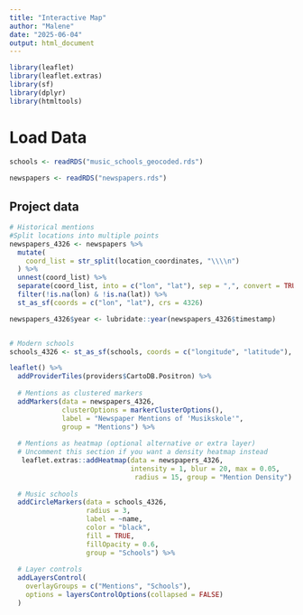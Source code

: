 ---
title: "Interactive Map"
author: "Malene"
date: "2025-06-04"
output: html_document
---

```{r setup, include=FALSE}
library(leaflet)
library(leaflet.extras)
library(sf)
library(dplyr)
library(htmltools)
```

# Load Data

```{r}
schools <- readRDS("music_schools_geocoded.rds")
  
newspapers <- readRDS("newspapers.rds")
```

## Project data

```{r}
# Historical mentions
#Split locations into multiple points
newspapers_4326 <- newspapers %>%
  mutate(
    coord_list = str_split(location_coordinates, "\\\\n")
  ) %>%
  unnest(coord_list) %>%
  separate(coord_list, into = c("lon", "lat"), sep = ",", convert = TRUE) %>%
  filter(!is.na(lon) & !is.na(lat)) %>%
  st_as_sf(coords = c("lon", "lat"), crs = 4326)

newspapers_4326$year <- lubridate::year(newspapers_4326$timestamp)


# Modern schools
schools_4326 <- st_as_sf(schools, coords = c("longitude", "latitude"), crs = 4326)
```


```{r}
leaflet() %>%
  addProviderTiles(providers$CartoDB.Positron) %>%
  
  # Mentions as clustered markers
  addMarkers(data = newspapers_4326,
             clusterOptions = markerClusterOptions(),
             label = "Newspaper Mentions of 'Musikskole'",
             group = "Mentions") %>%
  
  # Mentions as heatmap (optional alternative or extra layer)
  # Uncomment this section if you want a density heatmap instead
   leaflet.extras::addHeatmap(data = newspapers_4326, 
                              intensity = 1, blur = 20, max = 0.05,
                               radius = 15, group = "Mention Density") %>%
  
  # Music schools
  addCircleMarkers(data = schools_4326,
                   radius = 3,
                   label = ~name,
                   color = "black",
                   fill = TRUE,
                   fillOpacity = 0.6,
                   group = "Schools") %>%
  
  # Layer controls
  addLayersControl(
    overlayGroups = c("Mentions", "Schools"),
    options = layersControlOptions(collapsed = FALSE)
  )

```








